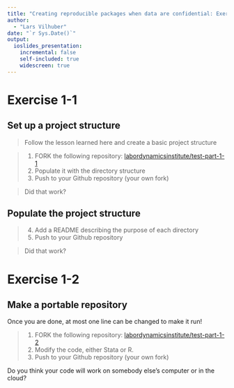 ```yaml
---
title: "Creating reproducible packages when data are confidential: Exercise 1"
author: 
  - "Lars Vilhuber"
date: "`r Sys.Date()`"
output: 
  ioslides_presentation:
    incremental: false
    self-included: true
    widescreen: true
---
```


# Exercise 1-1

## Set up a project structure

<div class="blue3">

> Follow the lesson learned here and create a basic project structure

> 1. FORK the following repository: [labordynamicsinstitute/test-part-1-1](https://github.com/labordynamicsinstitute/test-part-1-1)
> 2. Populate it with the directory structure
> 3. Push to your Github repository (your own fork)

> Did that work? 
</div>

## Populate the project structure

<div class="blue3">
> 4. Add a README describing the purpose of each directory
> 5. Push to your Github repository

> Did that work?
</div>

# Exercise 1-2

## Make a portable repository

<div class="blue3">
Once you are done, at most one line can be changed to make it run!

> 1. FORK the following repository: [labordynamicsinstitute/test-part-1-2](https://github.com/labordynamicsinstitute/test-part-1-2)
> 2. Modify the code, either Stata or R.
> 3. Push to your Github repository (your own fork)

</div>

Do you think your code will work on somebody else's computer or in the cloud?

